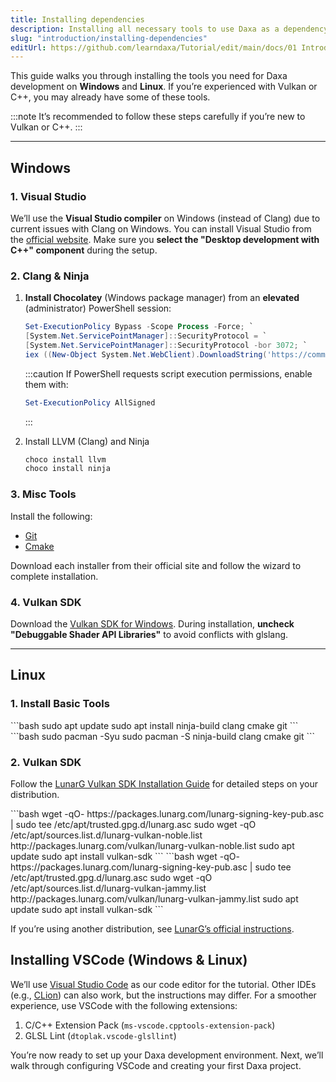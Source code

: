 ```yaml
---
title: Installing dependencies
description: Installing all necessary tools to use Daxa as a dependency
slug: "introduction/installing-dependencies"
editUrl: https://github.com/learndaxa/Tutorial/edit/main/docs/01 Introduction/01_Installing_dependencies.md
---
```



This guide walks you through installing the tools you need for Daxa development on **Windows** and **Linux**. If you’re experienced with Vulkan or C++, you may already have some of these tools.

:::note
It’s recommended to follow these steps carefully if you’re new to Vulkan or C++.
:::

---

## Windows

### 1. Visual Studio

We’ll use the **Visual Studio compiler** on Windows (instead of Clang) due to current issues with Clang on Windows. You can install Visual Studio from the [official website](https://visualstudio.microsoft.com/de/vs/community/). Make sure you **select the "Desktop development with C++" component** during the setup.

### 2. Clang & Ninja

<Steps>

1. **Install Chocolatey** (Windows package manager) from an **elevated** (administrator) PowerShell session:

    ```powershell
    Set-ExecutionPolicy Bypass -Scope Process -Force; `
    [System.Net.ServicePointManager]::SecurityProtocol = `
    [System.Net.ServicePointManager]::SecurityProtocol -bor 3072; `
    iex ((New-Object System.Net.WebClient).DownloadString('https://community.chocolatey.org/install.ps1'))
    ```

    :::caution
    If PowerShell requests script execution permissions, enable them with:

    ```powershell
    Set-ExecutionPolicy AllSigned
    ```

    :::

2. Install LLVM (Clang) and Ninja

    ```powershell
    choco install llvm
    choco install ninja
    ```

</Steps>

### 3. Misc Tools

Install the following:

- [Git](https://git-scm.com/downloads/win)
- [Cmake](https://cmake.org/download/)

Download each installer from their official site and follow the wizard to complete installation.

### 4. Vulkan SDK

Download the [Vulkan SDK for Windows](https://vulkan.lunarg.com/sdk/home#windows). During installation, **uncheck "Debuggable Shader API Libraries"** to avoid conflicts with glslang.

---

## Linux

### 1. Install Basic Tools

<Tabs syncKey="linux_distro_family">
<TabItem label="Debian/Ubuntu">
    ```bash
    sudo apt update
    sudo apt install ninja-build clang cmake git
    ```
</TabItem>
<TabItem label="Arch">
    ```bash
    sudo pacman -Syu
    sudo pacman -S ninja-build clang cmake git
    ```
</TabItem>
</Tabs>

### 2. Vulkan SDK

Follow the [LunarG Vulkan SDK Installation Guide](https://vulkan.lunarg.com/doc/view/latest/linux/getting_started.html) for detailed steps on your distribution.

<Tabs syncKey="linux_distro">
<TabItem label="Ubuntu 24.04 (Noble Numbat)">
    ```bash
    wget -qO- https://packages.lunarg.com/lunarg-signing-key-pub.asc | sudo tee /etc/apt/trusted.gpg.d/lunarg.asc
    sudo wget -qO /etc/apt/sources.list.d/lunarg-vulkan-noble.list http://packages.lunarg.com/vulkan/lunarg-vulkan-noble.list
    sudo apt update
    sudo apt install vulkan-sdk
    ```
</TabItem>
<TabItem label="Ubuntu 22.04 (Jammy Jellyfish)">
    ```bash
    wget -qO- https://packages.lunarg.com/lunarg-signing-key-pub.asc | sudo tee /etc/apt/trusted.gpg.d/lunarg.asc
    sudo wget -qO /etc/apt/sources.list.d/lunarg-vulkan-jammy.list http://packages.lunarg.com/vulkan/lunarg-vulkan-jammy.list
    sudo apt update
    sudo apt install vulkan-sdk
    ```
</TabItem>
</Tabs>

If you’re using another distribution, see [LunarG’s official instructions](https://vulkan.lunarg.com/sdk/home#linux).

## Installing VSCode (Windows & Linux)

We’ll use [Visual Studio Code](https://code.visualstudio.com/download) as our code editor for the tutorial. Other IDEs (e.g., [CLion](https://www.jetbrains.com/clion/)) can also work, but the instructions may differ. For a smoother experience, use VSCode with the following extensions:

1. C/C++ Extension Pack (`ms-vscode.cpptools-extension-pack`)
2. GLSL Lint (`dtoplak.vscode-glsllint`)

You’re now ready to set up your Daxa development environment. Next, we’ll walk through configuring VSCode and creating your first Daxa project.

